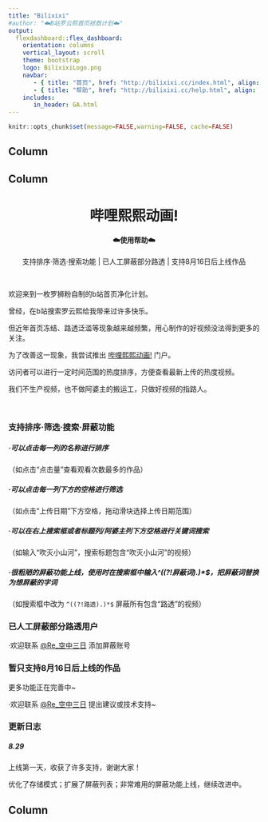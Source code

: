 ```yaml
---
title: "Bilixixi"
#author: "☁️B站罗云熙首页拯救计划☁️"
output: 
  flexdashboard::flex_dashboard:
    orientation: columns
    vertical_layout: scroll
    theme: bootstrap
    logo: BilixixiLogo.png
    navbar:
       - { title: "首页", href: "http://bilixixi.cc/index.html", align: left }
       - { title: "帮助", href: "http://bilixixi.cc/help.html", align: left }
    includes:
       in_header: GA.html
---
```


```r
knitr::opts_chunk$set(message=FALSE,warning=FALSE, cache=FALSE)
```


Column {data-width=200}
-----------------------------------------------------------------------



Column {data-width=650}
-----------------------------------------------------------------------

<center>

<h1> 哔哩熙熙动画!</h1>
<h4>☁️使用帮助☁️</h4>

支持排序·筛选·搜索功能 | 已人工屏蔽部分路透 | 支持8月16日后上线作品

</center>


<br/>

欢迎来到一枚罗狮粉自制的b站首页净化计划。

曾经，在b站搜索罗云熙给我带来过许多快乐。

但近年首页冻结、路透泛滥等现象越来越频繁，用心制作的好视频没法得到更多的关注。

为了改善这一现象，我尝试推出 [哔哩熙熙动画!](http://bilixixi.cc) 门户。

访问者可以进行一定时间范围的热度排序，方便查看最新上传的热度视频。

我们不生产视频，也不做阿婆主的搬运工，只做好视频的指路人。

<br/>

### 支持排序·筛选·搜索·屏蔽功能

<h5>·可以点击每一列的名称进行排序 </h5>

（如点击“点击量”查看观看次数最多的作品）

<h5>·可以点击每一列下方的空格进行筛选</h5>

（如点击“上传日期”下方空格，拖动滑块选择上传日期范围）

<h5>·可以在右上搜索框或者标题列/阿婆主列下方空格进行关键词搜索</h5>

（如输入“吹灭小山河”，搜索标题包含“吹灭小山河”的视频）  

<h5>·很粗陋的屏蔽功能上线，使用时在搜索框中输入^((?!屏蔽词).)*$，把屏蔽词替换为想屏蔽的字词</h5>

（如搜索框中改为 `^((?!路透).)*$` 屏蔽所有包含“路透”的视频）



### 已人工屏蔽部分路透用户

·欢迎联系 [\@Re_空中三日](https://www.weibo.com/6722029638/) 添加屏蔽账号



### 暂只支持8月16日后上线的作品

更多功能正在完善中~

·欢迎联系 [\@Re_空中三日](https://www.weibo.com/6722029638/) 提出建议或技术支持~


### 更新日志

<h5>8.29</h5>

上线第一天，收获了许多支持，谢谢大家！  

优化了存储模式；扩展了屏蔽列表；非常难用的屏蔽功能上线，继续改进中。


Column {data-width=200}
-----------------------------------------------------------------------
